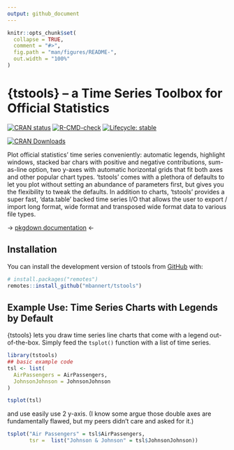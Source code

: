 ```yaml
---
output: github_document
---
```


<!-- README.md is generated from README.Rmd. Please edit that file -->

```r
knitr::opts_chunk$set(
  collapse = TRUE,
  comment = "#>",
  fig.path = "man/figures/README-",
  out.width = "100%"
)
```

# {tstools} -- a Time Series Toolbox for Official Statistics

<!-- badges: start -->
[![CRAN status](https://www.r-pkg.org/badges/version/tstools)](https://CRAN.R-project.org/package=tstools)
[![R-CMD-check](https://github.com/mbannert/tstools/workflows/R-CMD-check/badge.svg)](https://github.com/mbannert/tstools/actions)
[![Lifecycle: stable](https://img.shields.io/badge/lifecycle-stable-brightgreen.svg)](https://lifecycle.r-lib.org/articles/stages.html#stable)

[![CRAN Downloads](https://cranlogs.r-pkg.org/badges/tstools)](https://cran.rstudio.com/web/packages/tstools/index.html)

<!-- badges: end -->

Plot official statistics' time series conveniently: automatic legends, highlight windows, stacked bar chars with positive and negative contributions, sum-as-line option, two y-axes with automatic horizontal grids that fit both axes and other popular chart types. 'tstools' comes with a plethora of defaults to let you plot without setting an abundance of parameters first, but gives you the flexibility to tweak the defaults. In addition to charts, 'tstools' provides a super fast, 'data.table' backed time series I/O that allows the user to export / import long format, wide format and transposed wide format data to various file types. 

-> [pkgdown documentation](https://mbannert.github.io/tstools/) <- 

## Installation

You can install the development version of tstools from [GitHub](https://github.com/) with:

``` r
# install.packages("remotes")
remotes::install_github("mbannert/tstools")
```

## Example Use:  Time Series Charts with Legends by Default 

{tstools} lets you draw time series line charts that come with a legend out-of-the-box. Simply
feed the `tsplot()` function with a list of time series. 


```r
library(tstools)
## basic example code
tsl <- list(
  AirPassengers = AirPassengers,
  JohnsonJohnson = JohnsonJohnson
)

tsplot(tsl)
```

and use easily use 2 y-axis. (I know some argue those double axes are fundamentally flawed, but my peers didn't care and asked for it.)

```r
tsplot("Air Passengers" = tsl$AirPassengers,
       tsr =  list("Johnson & Johnson" = tsl$JohnsonJohnson))
```




